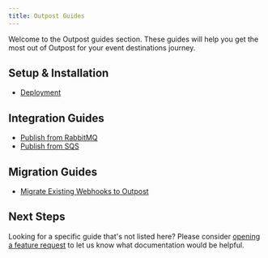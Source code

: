 ```yaml
---
title: Outpost Guides
---
```


Welcome to the Outpost guides section. These guides will help you get the most out of Outpost for your event destinations journey.

## Setup & Installation

- [Deployment](/guides/deployment)

## Integration Guides

- [Publish from RabbitMQ](/guides/publish-from-rabbitmq)
- [Publish from SQS](/guides/publish-from-sqs)

## Migration Guides

- [Migrate Existing Webhooks to Outpost](/guides/migrate-to-outpost)

## Next Steps

Looking for a specific guide that's not listed here? Please consider [opening a feature request](https://github.com/hookdeck/outpost/issues/new?assignees=&labels=enhancement&projects=&template=feature_request.md&title=%F0%9F%9A%80+Feature%3A+) to let us know what documentation would be helpful.

